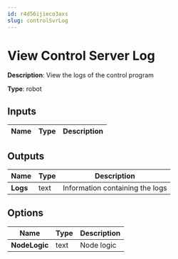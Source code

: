 ```yaml
---
id: r4d56ijieco3axs
slug: controlSvrLog
---
```


# View Control Server Log

**Description**: View the logs of the control program

**Type**: robot

## Inputs

| Name | Type | Description |
| --- | --- | --- |
## Outputs

| Name | Type | Description |
| --- | --- | --- |
| **Logs** | text | Information containing the logs |
## Options

| Name | Type | Description |
| --- | --- | --- |
| **NodeLogic** | text | Node logic |
